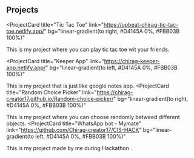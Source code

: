 ## Projects

<ProjectCard
  title="Tic Tac Toe"
  link="https://upbeat-chirag-tic-tac-toe.netlify.app/"
  bg="linear-gradient(to right, #D4145A 0%, #FBB03B 100%)"
>
  This is my project where you can play tic tac toe wit your friends.
</ProjectCard>

<ProjectCard
  title="Keeper App"
  link="https://chirag-keeper-app.netlify.app/"
  bg="linear-gradient(to left, #D4145A 0%, #FBB03B 100%)"
>
  This is my project that is just like google notes app.
</ProjectCard>
<ProjectCard
  title="Random Choice Picker"
  link="https://chirag-creator17.github.io/Random-choice-picker/"
  bg="linear-gradient(to right, #D4145A 0%, #FBB03B 100%)"
>
  This is my project where you can choose randomly betweed different objects.
</ProjectCard>
<ProjectCard
  title="WhatsApp bot - Mymate"
  link="https://github.com/Chirag-creator17/CIS-HACK"
  bg="linear-gradient(to left, #D4145A 0%, #FBB03B 100%)"
>
  This is my project made by me during Hackathon .
</ProjectCard>